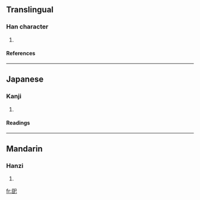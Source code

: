 ==Translingual==
===Han character===
{{Han char|rn=49|rad=己|as=06|sn=9|four=|canj=尸中口山 (SLRU)}}
# {{defn|Han|sort=己06}}
====References====
{{Han ref|kx=0327.100|dkj=08757|dj=0631.160|hdz=20986.080|uh=5DF8|ud=24056}}
----
==Japanese==
===Kanji===
{{ja-kanji|grade=|rs=己06}}
# {{defn|Japanese}} 
====Readings====
{{ja-readings|on=[[い]] (i), [[き]] (ki)|kun=[[ひろいあご]] (hiroiago), [[おおきい]] (ookii)}}
----
==Mandarin==
===Hanzi===
{{cmn-hanzi|pin=[[juǎn]] (juan3), [[yí]] (yi2)|wg=chüan<sup>3</sup>, i<sup>2</sup>}}
# {{defn|Mandarin}}

[[fr:巸]]